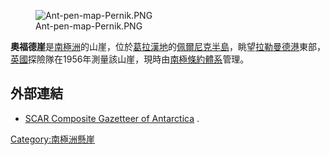 [[Image:Ant-pen-map-Pernik.PNG|thumb]]

{{coord|66|55|S|66|29|W|display=title}}

'''奧福德崖'''是[[南極洲|南極洲]]的山崖，位於[[葛拉漢地|葛拉漢地]]的[[佩爾尼克半島|佩爾尼克半島]]，眺望[[拉勒曼德港|拉勒曼德港]]東部，[[英國|英國]]探險隊在1956年測量該山崖，現時由[[南極條約體系|南極條約體系]]管理。

==外部連結==
* [http://data.aad.gov.au/aadc/gaz/scar/ SCAR Composite Gazetteer of Antarctica] {{WebCite|url=https://www.webcitation.org/5ug2CfC7m?url=http://data.aad.gov.au/aadc/gaz/scar/ |date=20101202140255 |dateformat=iso }}.

{{DEFAULTSORT:Orford Cliff}}
[[Category:南極洲懸崖|Category:南極洲懸崖]]


{{LoubetCoast-geo-stub}}